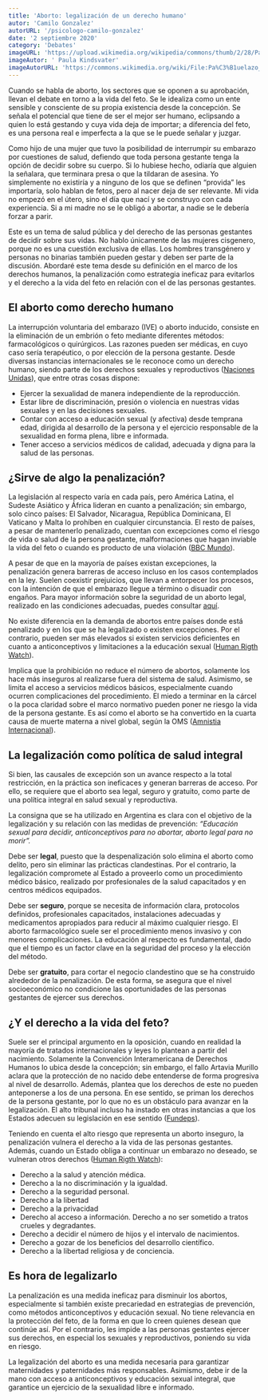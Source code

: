 ```yaml
---
title: 'Aborto: legalización de un derecho humano'
autor: 'Camilo Gonzalez'
autorURL: '/psicologo-camilo-gonzalez'
date: '2 septiembre 2020'
category: 'Debates'
imageURL: 'https://upload.wikimedia.org/wikipedia/commons/thumb/2/28/Pa%C3%B1uelazo_paran%C3%A1_%2826%29.jpg/800px-Pa%C3%B1uelazo_paran%C3%A1_%2826%29.jpg'
imageAutor: ' Paula Kindsvater'
imageAutorURL: 'https://commons.wikimedia.org/wiki/File:Pa%C3%B1uelazo_paran%C3%A1_(26).jpg'
---
```


Cuando se habla de aborto, los sectores que se oponen a su aprobación, llevan el debate en torno a la vida del feto. Se le idealiza como un ente sensible y consciente de su propia existencia desde la concepción. Se señala el potencial que tiene de ser el mejor ser humano, eclipsando a quien lo está gestando y cuya vida deja de importar; a diferencia del feto, es una persona real e imperfecta a la que se le puede señalar y juzgar.

Como hijo de una mujer que tuvo la posibilidad de interrumpir su embarazo por cuestiones de salud, defiendo que toda persona gestante tenga la opción de decidir sobre su cuerpo. Si lo hubiese hecho, odiaría que alguien la señalara, que terminara presa o que la tildaran de asesina. Yo simplemente no existiría y a ninguno de los que se definen “provida” les importaría, solo hablan de fetos, pero al nacer deja de ser relevante. Mi vida no empezó en el útero, sino el día que nací y se construyo con cada experiencia. Si a mi madre no se le obligó a abortar, a nadie se le debería forzar a parir.

<ImageCaption
  src="https://upload.wikimedia.org/wikipedia/commons/thumb/2/2b/Puentazo_federal_por_el_derecho_al_aborto_legal%2C_seguro_y_gratuito_-_Santa_Fe_-_Argentina_-_Puente_Negro_-_LaraVa_33.jpg/800px-Puentazo_federal_por_el_derecho_al_aborto_legal%2C_seguro_y_gratuito_-_Santa_Fe_-_Argentina_-_Puente_Negro_-_LaraVa_33.jpg"
  alt="ni una menos"
  href="https://commons.wikimedia.org/wiki/File:Puentazo_federal_por_el_derecho_al_aborto_legal,_seguro_y_gratuito_-_Santa_Fe_-_Argentina_-_Puente_Negro_-_LaraVa_33.jpg"
  text="Foto de Lara Va"
/>

Este es un tema de salud pública y del derecho de las personas gestantes de decidir sobre sus vidas. No hablo únicamente de las mujeres cisgenero, porque no es una cuestión exclusiva de ellas. Los hombres transgénero y personas no binarias también pueden gestar y deben ser parte de la discusión. Abordaré este tema desde su definición en el marco de los derechos humanos, la penalización como estrategia ineficaz para evitarlos y el derecho a la vida del feto en relación con el de las personas gestantes.

## El aborto como derecho humano

La interrupción voluntaria del embarazo (IVE) o aborto inducido, consiste en la eliminación de un embrión o feto mediante diferentes métodos: farmacológicos o quirúrgicos. Las razones pueden ser médicas, en cuyo caso sería terapéutico, o por elección de la persona gestante. Desde diversas instancias internacionales se le reconoce como un derecho humano, siendo parte de los derechos sexuales y reproductivos ([Naciones Unidas](<https://www.hchr.org.mx/index.php?option=com_k2&view=item&id=622:derechos-sexuales-y-reproductivos&Itemid=268#:~:text=Los%20derechos%20sexuales%20y%20reproductivos,ejercicio%20libre%20de%20la%20misma.&text=Estos%20derechos%20incluyen%20(entre%20otros)%3A&text=Estar%20libre%20de%20discriminaci%C3%B3n%2C%20presi%C3%B3n,y%20en%20las%20decisiones%20sexuales.>)), que entre otras cosas dispone:

- Ejercer la sexualidad de manera independiente de la reproducción.
- Estar libre de discriminación, presión o violencia en nuestras vidas sexuales y en las decisiones sexuales.
- Contar con acceso a educación sexual (y afectiva) desde temprana edad, dirigida al desarrollo de la persona y el ejercicio responsable de la sexualidad en forma plena, libre e informada.
- Tener acceso a servicios médicos de calidad, adecuada y digna para la salud de las personas.

## ¿Sirve de algo la penalización?

La legislación al respecto varía en cada país, pero América Latina, el Sudeste Asiático y África lideran en cuanto a penalización; sin embargo, solo cinco países: El Salvador, Nicaragua, República Dominicana, El Vaticano y Malta lo prohíben en cualquier circunstancia. El resto de países, a pesar de mantenerlo penalizado, cuentan con excepciones como el riesgo de vida o salud de la persona gestante, malformaciones que hagan inviable la vida del feto o cuando es producto de una violación ([BBC Mundo](https://www.bbc.com/mundo/noticias-america-latina-40677494)).

A pesar de que en la mayoría de países existan excepciones, la penalización genera barreras de acceso incluso en los casos contemplados en la ley. Suelen coexistir prejuicios, que llevan a entorpecer los procesos, con la intención de que el embarazo llegue a término o disuadir con engaños. Para mayor información sobre la seguridad de un aborto legal, realizado en las condiciones adecuadas, puedes consultar [aquí](https://www.plannedparenthood.org/es/temas-de-salud/aborto/abortos-realizados-en-una-clinica/cuan-seguro-es-un-aborto-realizado-en-una-clinica).

<ImageCaption
  src="https://images.unsplash.com/photo-1589441962430-b6d8e4a45037?ixid=MnwxMjA3fDB8MHxwaG90by1wYWdlfHx8fGVufDB8fHx8&ixlib=rb-1.2.1&auto=format&fit=crop&w=750&q=80"
  alt="reja"
  href="https://unsplash.com/photos/KoWJBcF2MQ4"
  text="Foto de Alfaz Sayed"
/>

No existe diferencia en la demanda de abortos entre países donde está penalizado y en los que se ha legalizado o existen excepciones. Por el contrario, pueden ser más elevados si existen servicios deficientes en cuanto a anticonceptivos y limitaciones a la educación sexual ([Human Rigth Watch](https://www.hrw.org/es/news/2005/06/15/qa-derechos-humanos-y-el-acceso-al-aborto)).

Implica que la prohibición no reduce el número de abortos, solamente los hace más inseguros al realizarse fuera del sistema de salud. Asimismo, se limita el acceso a servicios médicos básicos, especialmente cuando ocurren complicaciones del procedimiento. El miedo a terminar en la cárcel o la poca claridad sobre el marco normativo pueden poner ne riesgo la vida de la persona gestante. Es así como el aborto se ha convertido en la cuarta causa de muerte materna a nivel global, según la OMS ([Amnistia Internacional](https://www.amnesty.org/es/what-we-do/sexual-and-reproductive-rights/abortion-facts/)).

## La legalización como política de salud integral

Si bien, las causales de excepción son un avance respecto a la total restricción, en la práctica son ineficaces y generan barreras de acceso. Por ello, se requiere que el aborto sea legal, seguro y gratuito, como parte de una política integral en salud sexual y reproductiva.

La consigna que se ha utilizado en Argentina es clara con el objetivo de la legalización y su relación con las medidas de prevención: _“Educación sexual para decidir, anticonceptivos para no abortar, aborto legal para no morir”._

<ImageCaption
  src="https://upload.wikimedia.org/wikipedia/commons/thumb/b/b4/Consignas_pa%C3%B1uelazo_4.jpg/800px-Consignas_pa%C3%B1uelazo_4.jpg"
  alt="aborto congreso"
  href="https://commons.wikimedia.org/wiki/File:Consignas_pa%C3%B1uelazo_4.jpg"
  text="Foto de Paula Kindsvater"
/>

Debe ser **legal**, puesto que la despenalización solo elimina el aborto como delito, pero sin eliminar las prácticas clandestinas. Por el contrario, la legalización compromete al Estado a proveerlo como un procedimiento médico básico, realizado por profesionales de la salud capacitados y en centros médicos equipados.

Debe ser **seguro**, porque se necesita de información clara, protocolos definidos, profesionales capacitados, instalaciones adecuadas y medicamentos apropiados para reducir al máximo cualquier riesgo. El aborto farmacológico suele ser el procedimiento menos invasivo y con menores complicaciones. La educación al respecto es fundamental, dado que el tiempo es un factor clave en la seguridad del proceso y la elección del método.

Debe ser **gratuito**, para cortar el negocio clandestino que se ha construido alrededor de la penalización. De esta forma, se asegura que el nivel socioeconómico no condicione las oportunidades de las personas gestantes de ejercer sus derechos.

## ¿Y el derecho a la vida del feto?

Suele ser el principal argumento en la oposición, cuando en realidad la mayoría de tratados internacionales y leyes lo plantean a partir del nacimiento. Solamente la Convención Interamericana de Derechos Humanos lo ubica desde la concepción; sin embargo, el fallo Artavia Murillo aclara que la protección de no nacido debe entenderse de forma progresiva al nivel de desarrollo. Además, plantea que los derechos de este no pueden anteponerse a los de una persona. En ese sentido, se priman los derechos de la persona gestante, por lo que no es un obstáculo para avanzar en la legalización. El alto tribunal incluso ha instado en otras instancias a que los Estados adecuen su legislación en ese sentido ([Fundeps](http://www.fundeps.org/cidh-aborto-argentina/)).

<ImageCaption
  src="https://upload.wikimedia.org/wikipedia/commons/thumb/f/f0/Vigilia_en_el_Congreso_de_Argentina_10.jpg/800px-Vigilia_en_el_Congreso_de_Argentina_10.jpg"
  alt="aborto privilegio"
  href="https://commons.wikimedia.org/wiki/File:Vigilia_en_el_Congreso_de_Argentina_10.jpg"
  text="Foto de Juan Diez"
/>

Teniendo en cuenta el alto riesgo que representa un aborto inseguro, la penalización vulnera el derecho a la vida de las personas gestantes. Además, cuando un Estado obliga a continuar un embarazo no deseado, se vulneran otros derechos ([Human Rigth Watch](https://www.hrw.org/es/news/2005/06/15/qa-derechos-humanos-y-el-acceso-al-aborto)):

- Derecho a la salud y atención médica.
- Derecho a la no discriminación y la igualdad.
- Derecho a la seguridad personal.
- Derecho a la libertad
- Derecho a la privacidad
- Derecho al acceso a información. Derecho a no ser sometido a tratos crueles y degradantes.
- Derecho a decidir el número de hijos y el intervalo de nacimientos.
- Derecho a gozar de los beneficios del desarrollo científico.
- Derecho a la libertad religiosa y de conciencia.

## Es hora de legalizarlo

La penalización es una medida ineficaz para disminuir los abortos, especialmente si también existe precariedad en estrategias de prevención, como métodos anticonceptivos y educación sexual. No tiene relevancia en la protección del feto, de la forma en que lo creen quienes desean que continúe así. Por el contrario, les impide a las personas gestantes ejercer sus derechos, en especial los sexuales y reproductivos, poniendo su vida en riesgo.

La legalización del aborto es una medida necesaria para garantizar maternidades y paternidades más responsables. Asimismo, debe ir de la mano con acceso a anticonceptivos y educación sexual integral, que garantice un ejercicio de la sexualidad libre e informado.
